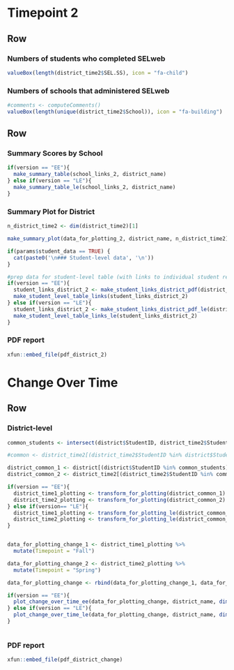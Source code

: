 


Timepoint 2  {data-icon="fa-table"}
=====================================  

Row
-----------------------------------------------------------------------
### Numbers of students who completed SELweb

```r
valueBox(length(district_time2$SEL.SS), icon = "fa-child")
```

### Numbers of schools that administered SELweb

```r
#comments <- computeComments()
valueBox(length(unique(district_time2$School)), icon = "fa-building")
```


Row {data-height=500, .tabset .tabset-fade}
-----------------------------------------------------------------------

### Summary Scores by School

```r
if(version == "EE"){
  make_summary_table(school_links_2, district_name)
} else if(version == "LE"){
  make_summary_table_le(school_links_2, district_name)
}

```


### Summary Plot for District

```r

n_district_time2 <- dim(district_time2)[1]

make_summary_plot(data_for_plotting_2, district_name, n_district_time2)

```

```r

if(params$student_data == TRUE) {
  cat(paste0('\n### Student-level data', '\n'))
}
```


```r


#prep data for student-level table (with links to individual student reports)
if(version == "EE"){
  student_links_district_2 <- make_student_links_district_pdf(district_time2, 2)
  make_student_level_table_links(student_links_district_2)
} else if(version == "LE"){
  student_links_district_2 <- make_student_links_district_pdf_le(district_time2, 2)
  make_student_level_table_links_le(student_links_district_2)
}
```

### PDF report
```r
xfun::embed_file(pdf_district_2)
```


Change Over Time {data-icon="fa-bar-chart"}
=====================================  

Row {data-height=650, .tabset .tabset-fade}
-----------------------------------------------------------------------

### District-level
```r

common_students <- intersect(district$StudentID, district_time2$StudentID)

#common <- district_time2[(district_time2$StudentID %in% district$StudentID),]

district_common_1 <- district[(district$StudentID %in% common_students),]
district_common_2 <- district_time2[(district_time2$StudentID %in% common_students),]

if(version == "EE"){
  district_time1_plotting <- transform_for_plotting(district_common_1)
  district_time2_plotting <- transform_for_plotting(district_common_2)
} else if(version== "LE"){
  district_time1_plotting <- transform_for_plotting_le(district_common_1)
  district_time2_plotting <- transform_for_plotting_le(district_common_2)
}


data_for_plotting_change_1 <- district_time1_plotting %>% 
  mutate(Timepoint = "Fall")

data_for_plotting_change_2 <- district_time2_plotting %>% 
  mutate(Timepoint = "Spring")

data_for_plotting_change <- rbind(data_for_plotting_change_1, data_for_plotting_change_2)

if(version == "EE"){
  plot_change_over_time_ee(data_for_plotting_change, district_name, dim(district_common_2)[1])
} else if(version == "LE"){
  plot_change_over_time_le(data_for_plotting_change, district_name, dim(district_common_2)[1])
}



```

### PDF report
```r
xfun::embed_file(pdf_district_change)

```

